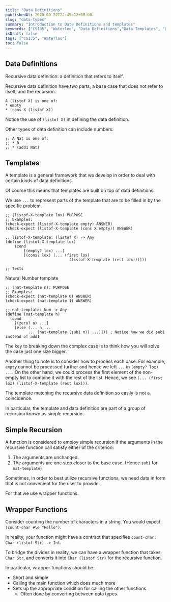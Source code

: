 ```yaml
---
title: "Data Definitions"
publishedAt: 2020-09-22T22:45:12+08:00
slug: "data-types"
summary: "Introduction to Date Definitions and templates"
keywords: ["CS135", "Waterloo", "Data Definitions","Data Templates", "DrRacket"]
isDraft: false
tags: ["CS135", "Waterloo"]
toc: false
---
```


## Data Definitions

Recursive data definition: a definition that refers to itself.

Recursive data definition have two parts, a base case that does not refer to itself, and the recursion.

```racket
A (listof X) is one of:
* empty
* (cons X (listof X))
```

Notice the use of `(listof X)` in defining the data definition.

Other types of data definition can include numbers:

```racket
;; A Nat is one of:
;; * 0
;; * (add1 Nat)
```

## Templates

A template is a general framework that we develop in order to deal with certain kinds of data definitions.

Of course this means that templates are built on top of data definitions.

We use `...` to represent parts of the template that are to be filled in by the specific problem.

```racket
;; (listof-X-template lox) PURPOSE
;; Examples:
(check-expect (listof-X-template empty) ANSWER)
(check-expect (listof-X-template (cons X empty)) ANSWER)

;; listof-X-template: (listof X) -> Any
(define (listof-X-template lox)
    (cond
        [(empty? lox) ...]
        [(cons? lox) (... (first lox)
                            (listof-X-template (rest lox)))]))

;; Tests
```

Natural Number template

```racket
;; (nat-template n): PURPOSE
;; Examples:
(check-expect (nat-template 0) ANSWER)
(check-expect (nat-template 1) ANSWER)

;; nat-template: Num -> Any
(define (nat-template n)
  (cond
    [(zero? n) ...]
    [else (... n ...
          ... (nat-template (sub1 n)) ...)])) ; Notice how we did sub1 instead of add1
```

The key to breaking down the complex case is to think how you will solve the case just one size bigger.

Another thing to note is to consider how to process each case. For example, `empty` cannot be processed further and hence we left `...` in `(empty? lox) ...`. On the other hand, we could process the first element of the non-empty list to combine it with the rest of the list. Hence, we see `(... (first lox) (listof-X-template (rest lox)))`.

The template matching the recursive data definition so easily is not a coincidence.

In particular, the template and data definition are part of a group of recursion known as simple recursion.

## Simple Recursion

A function is considered to employ simple recursion if the arguments in the recursive function call satisfy either of the criterion:

1. The arguments are unchanged.
2. The arguments are one step closer to the base case. (Hence `sub1` for `nat-template`)

Sometimes, in order to best utilize recursive functions, we need data in form that is not convenient for the user to provide.

For that we use wrapper functions.

## Wrapper Functions

Consider counting the number of characters in a string. You would expect `(count-char #\e "Hello")`.

In reality, your function might have a contract that specifies `count-char: Char (listof Str) -> Int`.

To bridge the divides in reality, we can have a wrapper function that takes `Char Str`, and converts it into `Char (listof Str)` for the recursive function.

In particular, wrapper functions should be:

* Short and simple
* Calling the main function which does much more
* Sets up the appropriate condition for calling the other functions.
  * Often done by converting between data types
